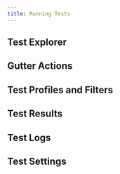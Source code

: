 ```yaml
---
title: Running Tests
---
```



## Test Explorer

## Gutter Actions

## Test Profiles and Filters

## Test Results

## Test Logs

## Test Settings
